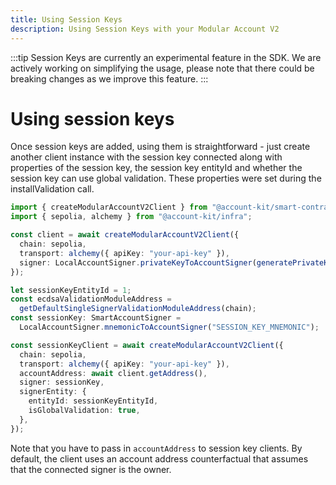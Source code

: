 ```yaml
---
title: Using Session Keys
description: Using Session Keys with your Modular Account V2
---
```


:::tip
Session Keys are currently an experimental feature in the SDK. We are actively working on simplifying the usage, please note that there could be breaking changes as we improve this feature.
:::

# Using session keys

Once session keys are added, using them is straightforward - just create another client instance with the session key connected along with properties of the session key, the session key entityId and whether the session key can use global validation. These properties were set during the installValidation call.

```ts twoslash
import { createModularAccountV2Client } from "@account-kit/smart-contracts";
import { sepolia, alchemy } from "@account-kit/infra";

const client = await createModularAccountV2Client({
  chain: sepolia,
  transport: alchemy({ apiKey: "your-api-key" }),
  signer: LocalAccountSigner.privateKeyToAccountSigner(generatePrivateKey()),
});

let sessionKeyEntityId = 1;
const ecdsaValidationModuleAddress =
  getDefaultSingleSignerValidationModuleAddress(chain);
const sessionKey: SmartAccountSigner =
  LocalAccountSigner.mnemonicToAccountSigner("SESSION_KEY_MNEMONIC");

const sessionKeyClient = await createModularAccountV2Client({
  chain: sepolia,
  transport: alchemy({ apiKey: "your-api-key" }),
  accountAddress: await client.getAddress(),
  signer: sessionKey,
  signerEntity: {
    entityId: sessionKeyEntityId,
    isGlobalValidation: true,
  },
});
```

Note that you have to pass in `accountAddress` to session key clients. By default, the client uses an account address counterfactual that assumes that the connected signer is the owner.

